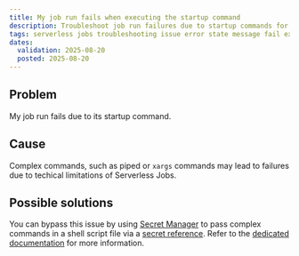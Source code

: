 ```yaml
---
title: My job run fails when executing the startup command
description: Troubleshoot job run failures due to startup commands for your Scaleway Serverless Jobs.
tags: serverless jobs troubleshooting issue error state message fail execution log faliure does not run command
dates:
  validation: 2025-08-20
  posted: 2025-08-20
---
```


## Problem

My job run fails due to its startup command.

## Cause

Complex commands, such as piped or `xargs` commands may lead to failures due to techical limitations of Serverless Jobs.

## Possible solutions

You can bypass this issue by using [Secret Manager](/secret-manager/) to pass complex commands in a shell script file via a [secret reference](/serverless-jobs/concepts/secrets-references). Refer to the [dedicated documentation](/serverless-jobs/how-to/execute-complex-commands/) for more information.
